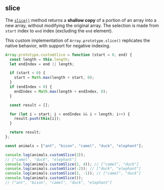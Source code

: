 
## slice

The [`slice()`](https://developer.mozilla.org/en-US/docs/Web/JavaScript/Reference/Global_Objects/Array/slice)
method returns a **shallow copy** of a portion of an array into a new array,
without modifying the original array. The selection is made from `start` index to `end` index (excluding the `end` element).

This custom implementation of `Array.prototype.slice()` replicates the native behavior, with support for negative indexing.

```js
Array.prototype.customSlice = function (start = 0, end) {
  const length = this.length;
  let endIndex = end || length;

  if (start < 0) {
    start = Math.max(length + start, 0);
  }
  if (endIndex < 0) {
    endIndex = Math.max(length + endIndex, 0);
  }

  const result = [];

  for (let i = start; i < endIndex && i < length; i++) {
    result.push(this[i]);
  }

  return result;
};

const animals = ["ant", "bison", "camel", "duck", "elephant"];

console.log(animals.customSlice(2));
// ["camel", "duck", "elephant"]
console.log(animals.customSlice(2, 4)); // ["camel", "duck"]
console.log(animals.customSlice(-2)); // ["duck", "elephant"]
console.log(animals.customSlice(2, -1)); // ["camel", "duck"]
console.log(animals.customSlice());
// ["ant", "bison", "camel", "duck", "elephant"]
```
